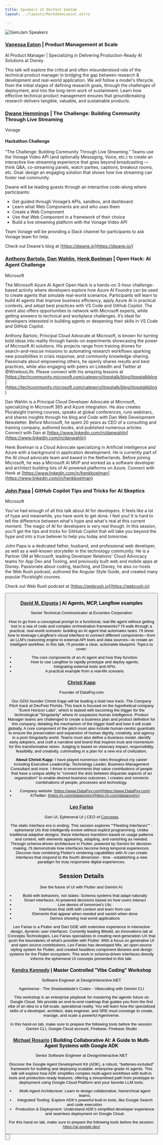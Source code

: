 ```yaml
---
title: Speakers at Devfest GemJam
layout: ../layouts/MarkdownLayout.astro

---
```



![GemJam Speakers](~/assets/images/aiTrack.jpg)


###  <a href="https://www.linkedin.com/in/eaton-data?utm_source=share&utm_campaign=share_via&utm_content=profile&utm_medium=ios_app">Vanessa Eaton</a> | Product Management at Scale
AI Product Manager | Specializing in Delivering Production-Ready AI Solutions at Disney

This talk will explore the critical and often misunderstood role of the technical product manager in bridging the gap between research & development and real-world application. We will follow a model's lifecycle, from the initial stages of defining research goals, through the challenges of deployment, and into the long-term work of sustainment. Learn how effective technical product management ensures that groundbreaking research delivers tangible, valuable, and sustainable products.

### [Dwane Hemmings](https://www.linkedin.com/in/dwane-hemmings/) | The Challenge: Building Community Through Live Streaming
Vonage

#### Hackathon Challenge
“The Challenge: Building Community Through Live Streaming.” Teams use the Vonage Video API (and optionally Messaging, Voice, etc.) to create an interactive live-streaming experience that goes beyond broadcasting — think Q&A, co-streaming panels, watch parties, captions, breakout rooms, etc. Goal: design an engaging solution that shows how live streaming can foster real community.

Dwane will be leading guests through an interactive code-along where participants:
- Get guided through Vonage’s APIs, sandbox, and dashboard
- Learn what Web Components are and who uses them
- Create a Web Component
- Use that Web Component in a framework of their choice
- Build a live streaming platform with the Vonage Video API

Team Vonage will be providing a Slack channel for participants to ask Vonage team for help.

Check out Dwane's blog at [https://dwane.io](https://dwane.io/)

### [Anthony Bartolo](https://www.linkedin.com/in/wirelesslife/), [Dan Wahlin](https://www.linkedin.com/in/danwahlin), [Henk Boelman](https://www.linkedin.com/in/henkboelman) | Open Hack: AI Agent Challenge
Microsoft

The Microsoft Azure AI Agent Open Hack is a hands-on 3-hour challenge-based activity where developers explore how Azure AI Foundry can be used to create agents that simulate real-world scenarios. Participants will learn to build AI agents that improve business efficiency, apply Azure AI in practical contexts, and adopt best practices with VS Code and GitHub Copilot. The event also offers opportunities to network with Microsoft experts, while getting answers to technical and workplace challenges. It’s ideal for developers interested in building agents or deepening their skills in VS Code and GitHub Copilot.

Anthony Bartolo, Principal Cloud Advocate at Microsoft, is known for turning bold ideas into reality through hands-on experiments showcasing the power of Microsoft AI solutions. His projects range from training drones for search-and-rescue missions to automating research workflows sparking new possibilities in crisis response, and community knowledge-sharing. Passionate about empowering others, he openly shares results and best practices, while also engaging with peers on LinkedIn and Twitter at @WirelessLife. 
Please connect with his amazing lessons at [https://techcommunity.microsoft.com/category/itopstalk/blog/itopstalkblog](https://techcommunity.microsoft.com/category/itopstalk/blog/itopstalkblog)

Dan Wahlin is a Principal Cloud Developer Advocate at Microsoft, specializing in Microsoft 365 and Azure integration. He also creates Pluralsight training courses, speaks at global conferences, runs webinars, and shares insights through his blog and Code with Dan Web Development Newsletter. Before Microsoft, he spent 20 years as CEO of a consulting and training company, authored books, and published numerous articles. Connect with Dan at [https://www.linkedin.com/in/danwahlin](https://www.linkedin.com/in/danwahlin)

Henk Boelman is a Cloud Advocate specializing in Artificial intelligence and Azure with a background in application development. He is currently part of the AI cloud advocate team and based in the Netherlands. Before joining Microsoft, he was a Microsoft AI MVP and worked as a software developer and architect building lots of AI powered platforms on Azure. Connect with Henk at [https://www.linkedin.com/in/henkboelman](https://www.linkedin.com/in/henkboelman)


### [John Papa](https://www.linkedin.com/in/papajohn/) | GitHub Copilot Tips and Tricks for AI Skeptics

Microsoft

You've had enough of all this talk about AI for developers. It feels like a lot of hype and meanwhile, you have work to get done. I feel you! It is hard to tell the difference between what's hype and what's real at this current moment. The magic of AI for developers is very real though. In this session, you'll get the tips and tricks for GitHub Copilot that will take you beyond the hype and into a true believer to help you today and tomorrow.

John Papa is a dedicated father, husband, and professional web developer, as well as a well-known storyteller in the technology community. He is a Partner GM at Microsoft, leading Developer Relations' Cloud Advocacy teams for App Dev and Tooling, and previously built web and mobile apps at Disney. Passionate about coding, teaching, and Disney, he also co-hosts the Web Rush podcast, authored the Angular Style Guide, and created many popular Pluralsight courses.

Check out Web Rush podcast at [https://webrush.io](https://webrush.io)

<Button
        text="Buy a Ticket!"
        variant="primary"
        target="_blank"
        icon="tabler:square-rounded-arrow-right"
        href="https://www.eventbrite.com/e/devfest-gemjam-tickets-1032640023107?aff=oddtdtcreator"
      />

### <a href="https://www.linkedin.com/in/delgueta">David M. Elgueta</a> | AI Agents, MCP, Langflow examples
Senior Technical Communicator at Eccentex Corporation

How to go from a conceptual prompt to a functional, real-life agent without getting lost in a sea of code and complex orchestration frameworks?
I'll walk through a practical, real-world scenario: building an AI agent that automates tasks. I'll show how to leverage Langflow's visual interface to connect different components—from an LLM's reasoning engine to external API tools and data sources—to create an intelligent workflow.
In this talk, I'll provide a clear, actionable blueprint. Topics to cover:

* The core components of an AI agent and how they function.
* How to use Langflow to rapidly prototype and deploy agents.
* Integrating external tools and APIs.
* A practical example from a real-life scenario.

### [Christi Kapp](https://www.linkedin.com/in/artinmotionllc/)

Founder of DataPsy.com

Our GDG founder Christi Kapp will be leading a bold new track, The Company Pitch track at DevFest Florida. This track is focused on the hypothetical company “Event Horizon Labs”, which is tasked with becoming the trigger for the technological "Singularity" where AI surpasses human intelligence. Product Manager teams are challenged to create a business plan and product definition for this company, detailing the mechanism of the trigger itself and how it will scale globally. A core component of the pitch must also include human-centric guardrails to ensure the preservation and expansion of human dignity, creativity, and agency in a post-Singularity world. Teams must also define a business model, identify early adopters, and craft a narrative and brand that inspires trust and momentum for this transformative vision. Judging is based on visionary impact, responsibility, feasibility, and creativity, culminating in a plan for a new era of civilization.

**About Christi Kapp**: I have played numerous roles throughout my career including Executive Leadership, Technology Leader, Business Management Consultant and more. I thrive in environments that value contributions of people that have a unique ability to "connect the dots between disparate aspects of an organization" to enable desired business outcomes. I creates and connects combinations of people, processes and technology.  

- Company website: [https://www.DataPsy.com](https://www.DataPsy.com)
- X/Twitter: [https://x.com/datapsyinc](https://x.com/datapsyinc)


### [Leo Farias](https://www.linkedin.com/in/leofarias)	

Gen UI, Epheneral UI | CEO of [Concepta](https://www.conceptatech.com/) 		

The static interface era is ending. This session explores ""Fleeting Interfaces"" - ephemeral UIs that intelligently evolve without explicit programming. Unlike traditional adaptive designs, these interfaces transform based on usage patterns and context, with elements appearing, adapting, and vanishing as needed. Through schema-driven architecture in Flutter, powered by Gemini for decision-making, I'll demonstrate how interfaces become living temporal experiences. Discover how combining Flutter's rendering capabilities with AI can create interfaces that respond to the fourth dimension - time - establishing a new paradigm for truly responsive digital experiences.

## Session Details
See the future of UI with Flutter and Gemini AI:

* Build with behaviors, not states: Schema systems that adapt naturally
* Smart interfaces: AI-powered decisions based on how users interact
* Live demos of tomorrow's UIs:
* Interfaces that shift with context and learn from use
* Elements that appear when needed and vanish when done
* Demos showing real world applications

Leo Farias is a Flutter and Dart GDE with extensive experience in interactive design, dynamic user interfaces. Currently leading Bitwild, an Innovations lab at Concepta Technologies, Leo Farias specializes in creating next-generation UX that push the boundaries of what's possible with Flutter. With a focus on generative UI and open source contributions, Leo Farias has developed Mix, an open-source styling system for Flutter, and created headless component libraries and design systems for the Flutter ecosystem. This work in schema-driven interfaces directly informs the ephemeral UI concepts presented in this talk.

###  <a href="https://www.linkedin.com/in/kendra-kennedy-20395a90/">Kendra Kennedy</a> | Master Controlled "Vibe Coding" Workshop
Software Engineer at DesignInteractive.NET

Agentverse - The Shadowblade's Codex - Vibecoding with Gemini CLI

This workshop is an  enterprise playbook for mastering the agentic future on Google Cloud. We provide an end-to-end roadmap that guides you from the first vibe of an idea to a full-scale, operational reality. You will learn how the specialized skills of a developer, architect, data engineer, and SRE must converge to create, manage, and scale a powerful Agentverse.

In this hand-on lab, make sure to prepare the following tools before the session: Gemini CLI, Google Cloud account, Firebase, Firebase Studio


###  <a href="https://www.linkedin.com/in/michaelprosario">Michael Rosario</a> | Building Collaborative AI: A Guide to Multi-Agent Systems with Google ADK
Senior Software Engineer at DesignInteractive.NET

Discover the Google Agent Development Kit (ADK), a robust, "batteries-included" framework for building and deploying scalable, enterprise-grade AI agents. This talk will explore how ADK simplifies complex multi-agent workflows with built-in tools and production-ready features, offering a streamlined path from prototype to deployment using Google Cloud Platform and your favorite LLM tools.

* Multi-Agent Architecture: Learn to design collaborative, hierarchical agent teams.
* Integrated Tooling: Explore ADK's powerful built-in tools, like Google Search and code execution.
* Production & Deployment: Understand ADK's simplified developer experience and seamless deployment on Google Cloud.

For this hand-on lab, make sure to prepare the following tools before the session: 
https://ai.google.dev/

<Button
        text="Buy a Ticket!"
        variant="primary"
        target="_blank"
        icon="tabler:square-rounded-arrow-right"
        href="https://www.eventbrite.com/e/devfest-gemjam-tickets-1032640023107?aff=oddtdtcreator"
      />

